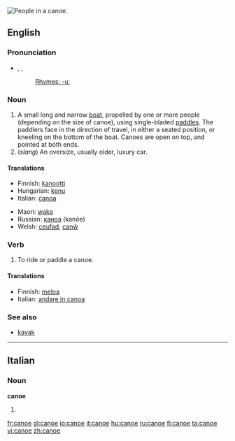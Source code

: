 [[Image:Muskoka canoe.jpg|thumb|right|People in a canoe.]]
{{wikipedia}}
==English==

===Pronunciation===
*{{AHD|kə-no͞o'}}, {{IPA|/kəˈnuː/}}, {{SAMPA|/k@"nu:/}}
*: [[Rhymes:English:-uː|Rhymes: -uː]]

===Noun===
{{en-noun}}

# A small long and narrow [[boat]], propelled by one or more people (depending on the size of canoe), using single-bladed [[paddle]]s. The paddlers face in the direction of travel, in either a seated position, or kneeling on the bottom of the boat. Canoes are open on top, and pointed at both ends.
# (''slang'') An oversize, usually older, luxury car.

====Translations====
{{top}}
*Finnish: [[kanootti]]
*Hungarian: [[kenu]]
*Italian: [[canoa]] {{f}}
{{mid}}
*Maori: [[waka]]
*Russian: [[каноэ]] (kanóe) {{n}}
*Welsh: [[ceufad]], [[canŵ]]
{{bottom}}

===Verb===
{{en-verb|canoe|d}}

# To ride or paddle a canoe.

====Translations====
{{top}}
*Finnish: [[meloa]]
*Italian: [[andare in canoa]]
{{mid}}
{{bottom}}

===See also===
*[[kayak]]

----

==Italian==

===Noun===
'''canoe'''

# {{plural of|[[canoa]]}}

[[fr:canoe]]
[[gl:canoe]]
[[io:canoe]]
[[it:canoe]]
[[hu:canoe]]
[[ru:canoe]]
[[fi:canoe]]
[[ta:canoe]]
[[vi:canoe]]
[[zh:canoe]]